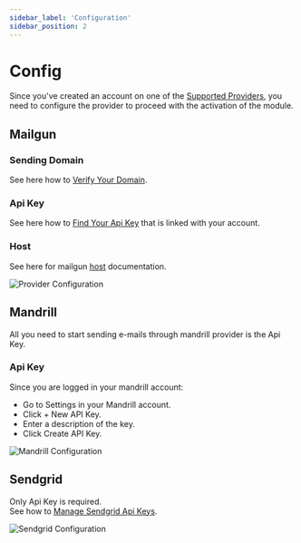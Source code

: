 ```yaml
---
sidebar_label: 'Configuration'
sidebar_position: 2
---
```


# Config
Since you've created an account on one of the [Supported Providers](./#supported-providers), you need to configure the provider to proceed with the activation of the module.

## Mailgun
### Sending Domain
See here how to [Verify Your Domain](https://documentation.mailgun.com/en/latest/user_manual.html#verifying-your-domain-1).
### Api Key
See here how to [Find Your Api Key](https://help.mailgun.com/hc/en-us/articles/203380100-Where-Can-I-Find-My-API-Key-and-SMTP-Credentials-) that is linked with your account.
### Host
See here for mailgun [host](https://documentation.mailgun.com/en/latest/api-intro.html#introduction) documentation.

![Provider Configuration](/v0.14/modules/email/admin/provider_configuration.png)

## Mandrill
All you need to start sending e-mails through mandrill provider is the Api Key. <br/>
### Api Key
Since you are logged in your mandrill account:

- Go to Settings in your Mandrill account. <br />
- Click + New API Key.<br />
- Enter a description of the key.<br />
- Click Create API Key.<br />

![Mandrill Configuration](/v0.14/modules/email/admin/mandrill_configuration.png)


## Sendgrid
Only Api Key is required. <br />
See how to [Manage Sendgrid Api Keys](https://docs.sendgrid.com/ui/account-and-settings/api-keys).

![Sendgrid Configuration](/v0.14/modules/email/admin/sendgrid_configuration.png)